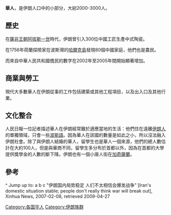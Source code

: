 {{Infobox ethnic group|
|group=伊朗華人<br>خطای سطح دسترسی
|poptime=5000 - 9,000
|popplace=[[德黑蘭|德黑蘭]] 及伊朗其他主要城市
|langs=[[漢語|漢語]]、[[波斯語|波斯語]]
|rels=[[基督宗教|基督宗教]]、[[佛教|佛教]]、[[伊斯蘭教|伊斯蘭教]]、其他宗教
|related-c=[[海外華人|海外華人]]
}}
'''華人'''，是伊朗人口中的小部分，大紉2000-3000人。

==歷史==
在[[薩非王朝|薩非王朝]][[阿拔斯一世|阿拔斯一世]]時代，伊朗曾引入300位中國工匠生產中式陶瓷。

在1756年荷蘭探險家在波斯灣的[[哈爾克島|哈爾克島]]發現80個中國家庭，他們也是農民。

而來自中華人民共和國僑民的數字在2002年至2005年間開始顯著增加。

==商業與勞工==
現代大多數華人在伊朗從事的工作包括建築或其他工程項目，以及出入口及其他行業。

==文化整合==
人民日報一位記者描述華人在伊朗經常難於適應當地的生活：他們住在遠離[[伊朗人|伊朗人]]的單獨領域，只會一些[[波斯語|波斯語]]。因為華人在該國的數量是如此之小，所以沒法融入伊朗社會。除了與伊朗人結婚的華人，留學生也是華人一個來源，他們的總人數估計在大約100人，但是與華商不同，留學生多分布於首都以外，因為在首都的大學提供獎學金的人數的斷下降。伊朗也有一個小唐人街在[[加奇薩蘭|加奇薩蘭]]。

==參考==
^ Jump up to: a b c "伊朗国内局势稳定 人们不太相信会爆发战争" [Iran's domestic situation stable; people don't really think war will break out], Xinhua News, 2007-02-08, retrieved 2009-04-27
{{華人}}

[[Category:各国华人|Category:各国华人]]
[[Category:伊朗族群|Category:伊朗族群]]